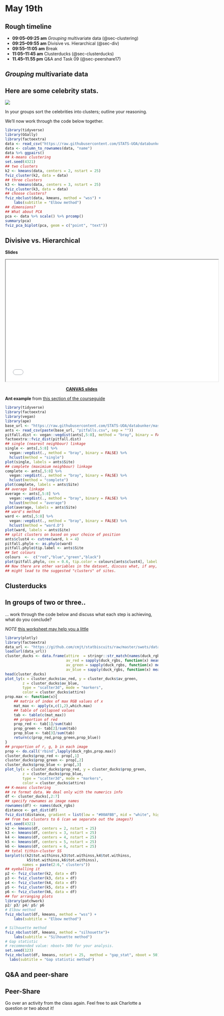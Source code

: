 # May 19th

## Rough timeline

 + **09:05–09:25 am** *Grouping* multivariate data (@sec-clustering)
 + **09:25–09:55 am** Divisive vs. Hierarchical (@sec-div) 
 + **09:55–11:05 am** Break
 + **11:05–11:45 am** Clusterducks  (@sec-clusterducks) 
 + **11.45–11.55 pm** Q&A and Task 09 (@sec-peershare17)
   


## *Grouping* multivariate data {#sec-clustering}

:::{.callout-warning icon=false}
## <i class="fa fa-question-circle" aria-hidden="true"></i> <i class="fa fa-users" aria-hidden="true"></i> <i class="fa fa-pencil-square" aria-hidden="true"></i> Here are some celebrity stats.

![](runsheets/img/celebs.png)

In your groups sort the celebrities into clusters; outline your reasoning.


:::

We'll now work through the code below together.

```r
library(tidyverse)
library(GGally)
library(factoextra)
data <- read_csv("https://raw.githubusercontent.com/STATS-UOA/databunker/master/data/celebs.csv")
data <- column_to_rownames(data, "name")
data %>% ggpairs()
## k-means clustering
set.seed(4321)
## two clusters
k2 <- kmeans(data, centers = 2, nstart = 25)
fviz_cluster(k2, data = data)
## three clusters
k3 <- kmeans(data, centers = 3, nstart = 25)
fviz_cluster(k3, data = data)
## choose clusters?
fviz_nbclust(data, kmeans, method = "wss") +
    labs(subtitle = "Elbow method")
## dimensions?
## What about PCA
pca <- data %>% scale() %>% prcomp()
summary(pca)
fviz_pca_biplot(pca, geom = c("point", "text")) 
```

## Divisive vs. Hierarchical {#sec-div} 

**Slides**

<p align="center">
<iframe src="slides/10-01_clustering.pdf" height="400" width="700" title="Maximum Likelihood Estimation"></iframe>
</p>
<p align="center">
[**CANVAS slides**](https://canvas.auckland.ac.nz/courses/120054/files/15377008?module_item_id=2615037)
</p>

**Ant example** from [this section of the courseguide](https://biosci738.github.io/BIOSCI738/clustering.html#ants)

```r
library(tidyverse)
library(factoextra)
library(vegan)
library(ape)
base_url <- "https://raw.githubusercontent.com/STATS-UOA/databunker/master/data/"
ants <- read_csv(paste(base_url, "pitfalls.csv", sep = ""))
pitfall.dist <- vegan::vegdist(ants[,5:8], method = "bray", binary = FALSE)
factoextra::fviz_dist(pitfall.dist)
## single (nearest neighbour) linkage
single <- ants[,5:8] %>%
  vegan::vegdist(., method = "bray", binary = FALSE) %>%
  hclust(method = "single")
plot(single, labels = ants$Site)
## complete (maximium neighbour) linkage
complete <- ants[,5:8] %>%
  vegan::vegdist(., method = "bray", binary = FALSE) %>%
  hclust(method = "complete")
plot(complete, labels = ants$Site)
## average linkage
average <- ants[,5:8] %>%
  vegan::vegdist(., method = "bray", binary = FALSE) %>%
  hclust(method = "average")
plot(average, labels = ants$Site)
## ward's method
ward <- ants[,5:8] %>%
  vegan::vegdist(., method = "bray", binary = FALSE) %>%
  hclust(method = "ward.D")
plot(ward, labels = ants$Site)
## split clusters on based on your choice of position
ants$clust4 <- cutree(ward, k = 4)
pitfall.phylo <- as.phylo(ward)
pitfall.phylo$tip.label <- ants$Site
## Set colours 
colours  <-  c("red","blue","green","black")
plot(pitfall.phylo, cex = 0.6, tip.color = colours[ants$clust4], label.offset = 0.05)
## Now there are other variables in the dataset, discuss what, if any,
## might lead to the suggested "clusters" of sites.

```

## Clusterducks {#sec-clusterducks}

:::{.callout-warning icon=false}
## <i class="fa fa-question-circle" aria-hidden="true"></i> <i class="fa fa-users" aria-hidden="true"></i> <i class="fa fa-pencil-square" aria-hidden="true"></i> In groups of two or three..

... work through the code below and discuss what each step is achieving, what do you conclude?

*NOTE* [this worksheet may help you a little](https://statbiscuit.github.io/swots/clusterducks.html)

:::


```r
library(plotly)
library(factoextra)
data_url <- "https://github.com/cmjt/statbiscuits/raw/master/swots/data/duck_rgbs.RData"
load(url(data_url))
cluster_ducks <- data.frame(attire  = stringr::str_match(names(duck_rgbs),"(.*?)-")[,2],
                            av_red = sapply(duck_rgbs, function(x) mean(c(x[,,1]))),
                            av_green = sapply(duck_rgbs, function(x) mean(c(x[,,2]))),
                            av_blue = sapply(duck_rgbs, function(x) mean(c(x[,,3]))))
head(cluster_ducks)
plot_ly(x = cluster_ducks$av_red, y = cluster_ducks$av_green, 
        z = cluster_ducks$av_blue,
        type = "scatter3d", mode = "markers", 
        color = cluster_ducks$attire)
prop.max <- function(x){
    ## matrix of index of max RGB values of x
    mat_max <- apply(x,c(1,2),which.max)
    ## table of collapsed values
    tab <- table(c(mat_max))
    ## proportion of red
    prop_red <- tab[1]/sum(tab)
    prop_green <- tab[2]/sum(tab)
    prop_blue <- tab[3]/sum(tab)
    return(c(prop_red,prop_green,prop_blue))
}
## proportion of r, g, b in each image
prop <- do.call('rbind',lapply(duck_rgbs,prop.max))
cluster_ducks$prop_red <- prop[,1]
cluster_ducks$prop_green <- prop[,2]
cluster_ducks$prop_blue <- prop[,3]
plot_ly(x = cluster_ducks$prop_red, y = cluster_ducks$prop_green, 
        z = cluster_ducks$prop_blue,
        type = "scatter3d", mode = "markers", 
        color = cluster_ducks$attire)
## K-means clustering
## re format data. We deal only with the numerics info
df <- cluster_ducks[,2:7]
## specify rownames as image names
rownames(df) <- names(duck_rgbs)
distance <- get_dist(df)
fviz_dist(distance, gradient = list(low = "#00AFBB", mid = "white", high = "#FC4E07"))
## from two clusters to 6 (can we separate out the images?)
set.seed(4321)
k2 <- kmeans(df, centers = 2, nstart = 25)
k3 <- kmeans(df, centers = 3, nstart = 25)
k4 <- kmeans(df, centers = 4, nstart = 25)
k5 <- kmeans(df, centers = 5, nstart = 25)
k6 <- kmeans(df, centers = 6, nstart = 25)
## total tithin-cluster SS
barplot(c(k2$tot.withinss,k3$tot.withinss,k4$tot.withinss,
          k5$tot.withinss,k6$tot.withinss),
        names = paste(2:6," clusters"))
## eyeballing it
p2 <- fviz_cluster(k2, data = df)
p3 <- fviz_cluster(k3, data = df)
p4 <- fviz_cluster(k4, data = df)
p5 <- fviz_cluster(k5, data = df)
p6 <- fviz_cluster(k6, data = df)
## for arranging plots
library(patchwork) 
p2/ p3/ p4/ p5/ p6
# Elbow method
fviz_nbclust(df, kmeans, method = "wss") +
    labs(subtitle = "Elbow method")

# Silhouette method
fviz_nbclust(df, kmeans, method = "silhouette")+
    labs(subtitle = "Silhouette method")
# Gap statistic
# recommended value: nboot= 500 for your analysis.
set.seed(123)
fviz_nbclust(df, kmeans, nstart = 25,  method = "gap_stat", nboot = 50)+
  labs(subtitle = "Gap statistic method")
```

## Q&A and peer-share {#sec-peershare17}

:::{.callout-warning icon=false}
## <i class="fa fa-question-circle" aria-hidden="true"></i> <i class="fa fa-users" aria-hidden="true"></i> <i class="fa fa-pencil-square" aria-hidden="true"></i> Peer-Share
Go over an activity from the class again. Feel free to ask Charlotte a question or two about it!
:::